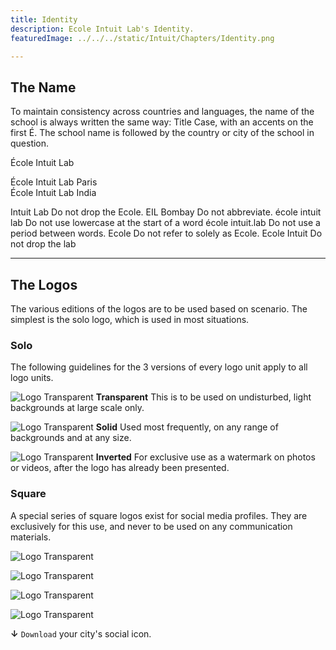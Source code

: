 ```yaml
---
title: Identity
description: Ecole Intuit Lab's Identity.
featuredImage: ../../../static/Intuit/Chapters/Identity.png

---
```


## The Name

To maintain consistency across countries and languages, the name of the school is always written the same way: Title Case, with an accents on the first É. The school name is followed by the country or city of the school in question.

<BrandRule do={true} Background={true}>  
École Intuit Lab
</BrandRule>

<BrandRule do={true} Background={true}> École Intuit Lab Paris</BrandRule>  
<BrandRule do={true} Background={true}>École Intuit Lab India</BrandRule>    

<Grid gap={2} columns={2}>
<BrandRule do={false} > Intuit Lab</BrandRule>   
<BrandBox color='#828282'>Do not drop the Ecole.</BrandBox>
</Grid>

<Grid gap={2} columns={2}>
<BrandRule do={false} > EIL Bombay</BrandRule>   
<BrandBox color='#828282'>Do not abbreviate.</BrandBox>
</Grid>

<Grid gap={2} columns={2}>
<BrandRule do={false} > école intuit lab</BrandRule>   
<BrandBox color='#828282'> Do not use lowercase at the start of a word</BrandBox>
</Grid>

<Grid gap={2} columns={2}>
<BrandRule do={false} > école intuit.lab</BrandRule>   
<BrandBox color='#828282'>Do not use a period between words. </BrandBox>
</Grid>

<Grid gap={2} columns={2}>
<BrandRule do={false} > Ecole</BrandRule>   
<BrandBox color='#828282'> Do not refer to solely as Ecole. </BrandBox>
</Grid>

<Grid gap={2} columns={2}>
<BrandRule do={false}  > Ecole Intuit</BrandRule>   
<BrandBox color='#828282'> Do not drop the lab </BrandBox>
</Grid>

---

## The Logos

The various editions of the logos are to be used based on scenario. The simplest is the solo logo, which is used in most situations.

### Solo

The following guidelines for the 3 versions of every logo unit apply to all logo units.

<Grid columns={3}>

<BrandBox>

![Logo Transparent](../../../static/Intuit/Logo/LogoTransparent.png)
**Transparent**
This is to be used on undisturbed, light backgrounds at large scale only.
</BrandBox>

<BrandBox>

![Logo Transparent](../../../static/Intuit/Logo/LogoSolid.png)
**Solid**
Used most frequently, on any range of backgrounds and at any size.
</BrandBox>

<BrandBox>

![Logo Transparent](../../../static/Intuit/Logo/LogoInverted.png)
**Inverted**
For exclusive use as a watermark on photos or videos, after the logo has already been presented.
</BrandBox>

</Grid>


### Square

A special series of square logos exist for social media profiles. They are exclusively for this use, and never to be used on any communication materials.

<Grid columns={4}>

<BrandBox>

![Logo Transparent](../../../static/Intuit/Logo/LogoSocial1.png)
</BrandBox>

<BrandBox>

![Logo Transparent](../../../static/Intuit/Logo/LogoSocial2.png)
</BrandBox>

<BrandBox>

![Logo Transparent](../../../static/Intuit/Logo/LogoSocial3.png)
</BrandBox>

<BrandBox>

![Logo Transparent](../../../static/Intuit/Logo/LogoSocial4.png)
</BrandBox>

</Grid>


**↓**  `Download` your city's social icon.